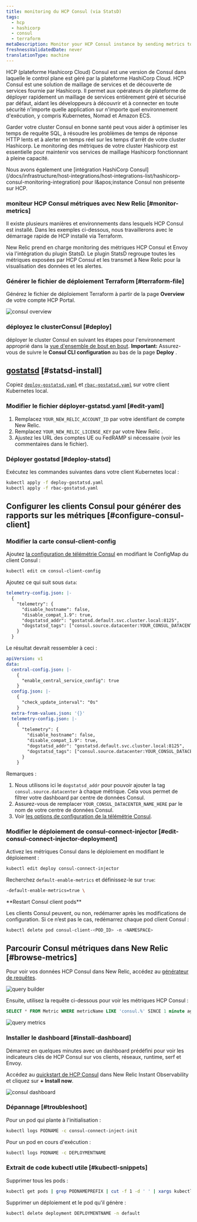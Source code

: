 ```yaml
---
title: monitoring du HCP Consul (via StatsD)
tags:
  - hcp
  - hashicorp
  - consul
  - terraform
metaDescription: Monitor your HCP Consul instance by sending metrics to New Relic via Statsd
freshnessValidatedDate: never
translationType: machine
---
```


HCP (plateforme Hashicorp Cloud) Consul est une version de Consul dans laquelle le control plane est géré par la plateforme HashiCorp Cloud. HCP Consul est une solution de maillage de services et de découverte de services fournie par Hashicorp. Il permet aux opérateurs de plateforme de déployer rapidement un maillage de services entièrement géré et sécurisé par défaut, aidant les développeurs à découvrir et à connecter en toute sécurité n'importe quelle application sur n'importe quel environnement d'exécution, y compris Kubernetes, Nomad et Amazon ECS.

Garder votre cluster Consul en bonne santé peut vous aider à optimiser les temps de requête SQL, à résoudre les problèmes de temps de réponse HTTP lents et à alerter en temps réel sur les temps d'arrêt de votre cluster Hashicorp. Le monitoring des métriques de votre cluster Hashicorp est essentielle pour maintenir vos services de maillage Hashicorp fonctionnant à pleine capacité.

<Callout variant="tip">
  Nous avons également une [intégration HashiCorp Consul](/docs/infrastructure/host-integrations/host-integrations-list/hashicorp-consul-monitoring-integration) pour l&amp;apos;instance Consul non présente sur HCP.
</Callout>

### moniteur HCP Consul métriques avec New Relic [#monitor-metrics]

Il existe plusieurs manières et environnements dans lesquels HCP Consul est installé. Dans les exemples ci-dessous, nous travaillerons avec le démarrage rapide de HCP installé via Terraform.

New Relic prend en charge monitoring des métriques HCP Consul et Envoy via l'intégration du plugin StatsD. Le plugin StatsD regroupe toutes les métriques exposées par HCP Consul et les transmet à New Relic pour la visualisation des données et les alertes.

### Générer le fichier de déploiement Terraform [#terraform-file]

Générez le fichier de déploiement Terraform à partir de la page <DNT>**Overview**</DNT> de votre compte HCP Portal.

<img title="consul overview" alt="consul overview" src="/images/infrastructure_screenshot-crop_consul-overview.webp" />

### déployez le clusterConsul [#deploy]

déployer le cluster Consul en suivant les étapes pour l'environnement approprié dans la [vue d'ensemble de bout en bout](https://learn.hashicorp.com/tutorials/cloud/consul-end-to-end-overview). <DNT>**Important:**</DNT> Assurez-vous de suivre le <DNT>**Consul CLI configuration**</DNT> au bas de la page <DNT>**Deploy**</DNT> .

## [gostatsd](https://github.com/atlassian/gostatsd) [#statsd-install]

Copiez [`deploy-gostatsd.yaml`](https://github.com/newrelic-experimental/hashicorp-quickstart-annex/blob/main/hcp-consul/deploy-gostatsd.yaml) et [`rbac-gostatsd.yaml`](https://github.com/newrelic-experimental/hashicorp-quickstart-annex/blob/main/hcp-consul/rbac-gostatsd.yaml) sur votre client Kubernetes local.

### Modifier le fichier déployer-gstatsd.yaml [#edit-yaml]

1. Remplacez `YOUR_NEW_RELIC_ACCOUNT_ID` par votre identifiant de compte New Relic.
2. Remplacez `YOUR_NEW_RELIC_LICENSE_KEY` par votre New Relic <InlinePopover type="licenseKey" />.
3. Ajustez les URL des comptes UE ou FedRAMP si nécessaire (voir les commentaires dans le fichier).

### Déployer gostatsd [#deploy-statsd]

Exécutez les commandes suivantes dans votre client Kubernetes local :

```bash
kubectl apply -f deploy-gostatsd.yaml
kubectl apply -f rbac-gostatsd.yaml
```

## Configurer les clients Consul pour générer des rapports sur les métriques [#configure-consul-client]

### Modifier la carte consul-client-config

Ajoutez [la configuration de télémétrie Consul](https://www.consul.io/docs/agent/telemetry) en modifiant le ConfigMap du client Consul :

```bash
kubectl edit cm consul-client-config
```

Ajoutez ce qui suit sous `data`:

```yaml
telemetry-config.json: |-
  {   
    "telemetry": {
      "disable_hostname": false,
      "disable_compat_1.9": true,
      "dogstatsd_addr": "gostatsd.default.svc.cluster.local:8125",
      "dogstatsd_tags": ["consul.source.datacenter:YOUR_CONSUL_DATACENTER_NAME_HERE"]
    }
  }
```

Le résultat devrait ressembler à ceci :

```yaml
apiVersion: v1
data:
  central-config.json: |-
    {   
      "enable_central_service_config": true
    }   
  config.json: |-
    {   
      "check_update_interval": "0s"
    }   
  extra-from-values.json: '{}'
  telemetry-config.json: |-
    {   
      "telemetry": {
        "disable_hostname": false,
        "disable_compat_1.9": true,
        "dogstatsd_addr": "gostatsd.default.svc.cluster.local:8125",
        "dogstatsd_tags": ["consul.source.datacenter:YOUR_CONSUL_DATACENTER_NAME_HERE"]
      }   
    }  
```

Remarques :

1. Nous utilisons ici le `dogstatsd_addr` pour pouvoir ajouter la tag `consul.source.datacenter` à chaque métrique. Cela vous permet de filtrer votre dashboard par centre de données Consul.
2. Assurez-vous de remplacer `YOUR_CONSUL_DATACENTER_NAME_HERE` par le nom de votre centre de données Consul.
3. Voir [les options de configuration de la télémétrie Consul](https://www.consul.io/docs/agent/config/config-files#telemetry).

### Modifier le déploiement de consul-connect-injector [#edit-consul-connect-injector-deployment]

Activez les métriques Consul dans le déploiement en modifiant le déploiement :

```bash
kubectl edit deploy consul-connect-injector
```

Recherchez `default-enable-metrics` et définissez-le sur `true`:

```bash
-default-enable-metrics=true \
```

<DNT>
  **Restart Consul client pods**
</DNT>

Les clients Consul peuvent, ou non, redémarrer après les modifications de configuration. Si ce n’est pas le cas, redémarrez chaque pod client Consul :

```bash
kubectl delete pod consul-client-<POD_ID> -n <NAMESPACE>
```

## Parcourir Consul métriques dans New Relic [#browse-metrics]

Pour voir vos données HCP Consul dans New Relic, accédez au [générateur de requêtes](/docs/query-your-data/explore-query-data/query-builder/introduction-query-builder/).

<img title="query builder" alt="query builder" src="/images/infrastructure_screenshot-crop_query-builder.webp" />

Ensuite, utilisez la requête ci-dessous pour voir les métriques HCP Consul :

```sql
SELECT * FROM Metric WHERE metricName LIKE 'consul.%' SINCE 1 minute ago
```

<img title="query metrics" alt="query metrics" src="/images/infrastructure_screenshot-full_query-metrics.webp" />

### Installer le dashboard [#install-dashboard]

Démarrez en quelques minutes avec un dashboard prédéfini pour voir les indicateurs clés de HCP Consul sur vos clients, réseaux, runtime, serf et Envoy.

Accédez au [quickstart de HCP Consul](https://newrelic.com/instant-observability/hcp-consul) dans New Relic Instant Observability et cliquez sur <DNT>**+ Install now**</DNT>.

<img title="consul dashboard" alt="consul dashboard" src="/images/infrastructure_screenshot-full_consul-dashboard.webp" />

### Dépannage [#troubleshoot]

Pour un pod qui plante à l'initialisation :

```bash
kubectl logs PODNAME -c consul-connect-inject-init
```

Pour un pod en cours d'exécution :

```bash
kubectl logs PODNAME -c DEPLOYMENTNAME
```

### Extrait de code kubectl utile [#kubectl-snippets]

Supprimer tous les pods :

```bash
kubectl get pods | grep PODNAMEPREFIX | cut -f 1 -d ' ' | xargs kubectl delete pods
```

Supprimer un déploiement et le pod qu'il génère :

```bash
kubectl delete deployment DEPLOYMENTNAME -n default
```
